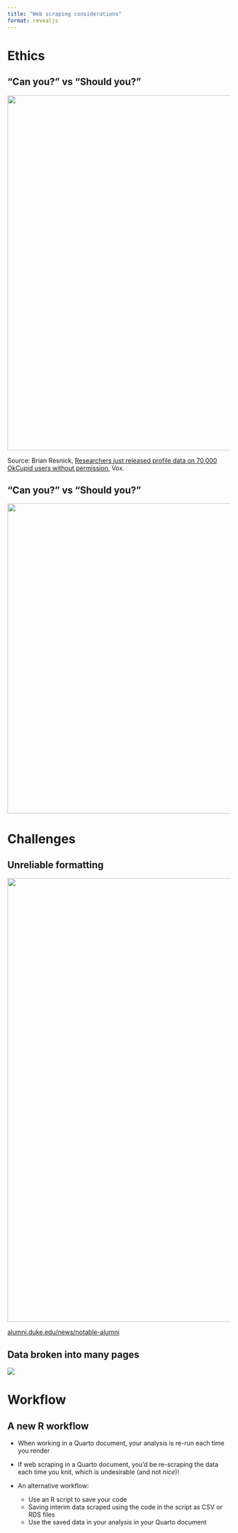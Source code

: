 ```yaml
---
title: "Web scraping considerations"
format: revealjs
---
```


# Ethics

## "Can you?" vs "Should you?"

![](images/ok-cupid-1.png){fig-align="center" width="800"}

::: aside
Source: Brian Resnick, [Researchers just released profile data on 70,000 OkCupid users without permission](https://www.vox.com/2016/5/12/11666116/70000-okcupid-users-data-release), Vox.
:::

## "Can you?" vs "Should you?"

![](images/ok-cupid-2.png){fig-align="center" width="699"}

# Challenges

## Unreliable formatting

![](images/unreliable-formatting.png){fig-align="center" width="1000"}

::: aside
[alumni.duke.edu/news/notable-alumni](https://alumni.duke.edu/news/notable-alumni)
:::

## Data broken into many pages

![](images/many-pages.png){fig-align="center"}

# Workflow

## A new R workflow

::: incremental
-   When working in a Quarto document, your analysis is re-run each time you render

-   If web scraping in a Quarto document, you'd be re-scraping the data each time you knit, which is undesirable (and not *nice*)!

-   An alternative workflow:

    -   Use an R script to save your code
    -   Saving interim data scraped using the code in the script as CSV or RDS files
    -   Use the saved data in your analysis in your Quarto document
:::

